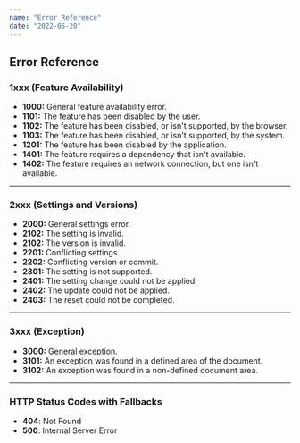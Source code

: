 ```yaml
---
name: "Error Reference"
date: "2022-05-20"
---
```


## Error Reference

### 1xxx (Feature Availability)

- **1000:** General feature availability error.
- **1101:** The feature has been disabled by the user.
- **1102:** The feature has been disabled, or isn't supported, by the browser.
- **1103:** The feature has been disabled, or isn't supported, by the system.
- **1201:** The feature has been disabled by the application.
- **1401:** The feature requires a dependency that isn't available.
- **1402:** The feature requires an network connection, but one isn't available.

---

### 2xxx (Settings and Versions)

- **2000:** General settings error.
- **2102:** The setting is invalid.
- **2102:** The version is invalid.
- **2201:** Conflicting settings.
- **2202:** Conflicting version or commit.
- **2301:** The setting is not supported.
- **2401:** The setting change could not be applied.
- **2402:** The update could not be applied.
- **2403:** The reset could not be completed.

---

### 3xxx (Exception)

- **3000:** General exception.
- **3101:** An exception was found in a defined area of the document.
- **3102:** An exception was found in a non-defined document area.

---

### HTTP Status Codes with Fallbacks

- **404**: Not Found
- **500**: Internal Server Error
